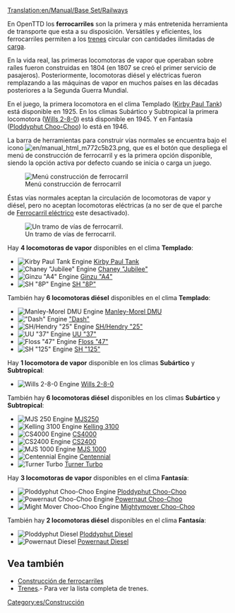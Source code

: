 [[Translation:en/Manual/Base Set/Railways]]
{{es/Tipos de ferrocarril}}

En OpenTTD los '''ferrocarriles''' son la primera y más entretenida herramienta de transporte que esta a su disposición. Versátiles y eficientes, los ferrocarriles permiten a los [[es/Manual/Trenes|trenes]] circular con cantidades ilimitadas de [[es/Manual/Carga|carga]].

En la vida real, las primeras locomotoras de vapor que operaban sobre raíles fueron construidas en 1804 (en 1807 se creó el primer servicio de pasajeros). Posteriormente, locomotoras diésel y eléctricas fueron remplazando a las máquinas de vapor en muchos países en las décadas posteriores a la Segunda Guerra Mundial.

En el juego, la primera locomotora en el clima Templado ([[es/Manual/Base Set/Trains/Kirby Paul Tank|Kirby Paul Tank]]) está disponible en 1925. En los climas Subártico y Subtropical la primera locomotora ([[es/Manual/Base Set/Trains/Wills 2-8-0|Wills 2-8-0]]) está disponible en 1945. Y en Fantasía ([[es/Manual/Base Set/Trains/Ploddyphut Choo-Choo|Ploddyphut Choo-Choo]]) lo está en 1946.

La barra de herramientas para construir vías normales se encuentra bajo el icono [[File:en/manual html m772c5b23.png]], que es el botón que despliega el menú de construcción de ferrocarril y es la primera opción disponible, siendo la opción activa por defecto cuando se inicia o carga un juego.

[[File:es/Openttd-rail1.png|none|Menú construcción de ferrocarril]]

Éstas vías normales aceptan la circulación de locomotoras de vapor y diésel, pero no aceptan locomotoras eléctricas (a no ser de que el parche de [[es/Manual/Base Set/Ferrocarril eléctrico|Ferrocarril eléctrico]] este desactivado).

[[File:en/Railway.png|none|frame|Un tramo de vías de ferrocarril.]]


Hay '''4 locomotoras de vapor''' disponibles en el clima '''Templado''':
*[[File:en/Kirbypaultank.png|Kirby Paul Tank Engine]] [[es/Manual/Base Set/Trains/Kirby Paul Tank|Kirby Paul Tank]]
*[[File:en/Chaneyjubilee.png|Chaney "Jubilee" Engine]] [[es/Manual/Base Set/Trains/Chaney "Jubilee"|Chaney "Jubilee"]]
*[[File:en/Ginzua4.png|Ginzu "A4" Engine]] [[es/Manual/Base Set/Trains/Ginzu "A4"|Ginzu "A4"]]
*[[File:en/Sh8p.png|SH "8P" Engine]] [[es/Manual/Base Set/Trains/SH "8P"|SH "8P"]]
También hay '''6 locomotoras diésel''' disponibles en el clima '''Templado''':
*[[File:en/Manleymoreldmu.png|Manley-Morel DMU Engine]] [[es/Manual/Base Set/Trains/Manley-Morel DMU|Manley-Morel DMU]]
*[[File:en/Dash.png|"Dash" Engine]] [[es/Manual/Base Set/Trains/Dash|"Dash"]]
*[[File:en/Shhendry25.png|SH/Hendry "25" Engine]] [[es/Manual/Base Set/Trains/SH/Hendry "25"|SH/Hendry "25"]]
*[[File:en/Uu37.png|UU "37" Engine]] [[es/Manual/Base Set/Trains/UU "37"|UU "37"]]
*[[File:en/Floss47.png|Floss "47" Engine]] [[es/Manual/Base Set/Trains/Floss "47"|Floss "47"]]
*[[File:en/Sh125.png|SH "125" Engine]] [[es/Manual/Base Set/Trains/SH "125"|SH "125"]]


Hay '''1 locomotora de vapor''' disponible en los climas '''Subártico''' y '''Subtropical''':
*[[File:en/Wills280.png|Wills 2-8-0 Engine]] [[es/Manual/Base Set/Trains/Wills 2-8-0|Wills 2-8-0]]
También hay '''6 locomotoras diésel''' disponibles en los climas '''Subártico''' y '''Subtropical''':
*[[File:en/Mjs250.png|MJS 250 Engine]] [[es/Manual/Base Set/Trains/MJS250|MJS250]]
*[[File:en/Kelling3100.png|Kelling 3100 Engine]] [[es/Manual/Base Set/Trains/Kelling 3100|Kelling 3100]]
*[[File:en/Cs4000.png|CS4000 Engine]] [[es/Manual/Base Set/Trains/CS4000|CS4000]]
*[[File:en/Cs2400.png|CS2400 Engine]] [[es/Manual/Base Set/Trains/CS2400|CS2400]]
*[[File:en/Mjs1000.png|MJS 1000 Engine]] [[es/Manual/Base Set/Trains/MJS 1000|MJS 1000]]
*[[File:en/Centennial.png|Centennial Engine]] [[es/Manual/Base Set/Trains/Centennial|Centennial]]
*[[File:en/Turnerturbo.png|Turner Turbo]] [[es/Manual/Base Set/Trains/Turner Turbo|Turner Turbo]]


Hay '''3 locomotoras de vapor''' disponibles en el clima '''Fantasía''':
*[[File:en/Ploddyphutchoochoo.png|Ploddyphut Choo-Choo Engine]] [[es/Manual/Base Set/Trains/Ploddyphut Choo-Choo|Ploddyphut Choo-Choo]]
*[[File:en/Powernautchoochoo.png|Powernaut Choo-Choo Engine]] [[es/Manual/Base Set/Trains/Powernaut Choo-Choo|Powernaut Choo-Choo]]
*[[File:en/Mightymoverchoochoo.png|Might Mover Choo-Choo Engine]] [[es/Manual/Base Set/Trains/Mightymover Choo-Choo|Mightymover Choo-Choo]]
También hay '''2 locomotoras diésel''' disponibles en el clima '''Fantasía''':
*[[File:en/Ploddyphutdiesel.png|Ploddyphut Diesel]] [[es/Manual/Base Set/Trains/Ploddyphut Diesel|Ploddyphut Diesel]]
*[[File:en/Powernautdiesel.png|Powernaut Diesel]] [[es/Manual/Base Set/Trains/Powernaut Diesel|Powernaut Diesel]]


==Vea también==
*[[es/Manual/Construcción de ferrocarriles|Construcción de ferrocarriles]]
*[[es/Manual/Trenes|Trenes]].- Para ver la lista completa de trenes.

[[Category:es/Construcción]]